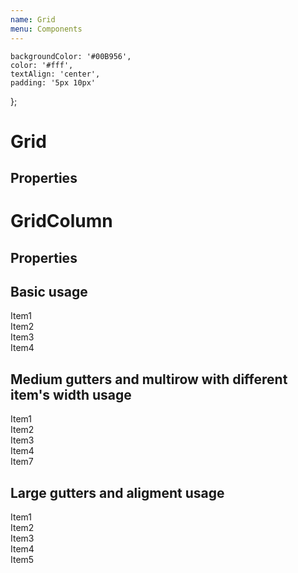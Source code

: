 ```yaml
---
name: Grid
menu: Components
---
```



    backgroundColor: '#00B956',
    color: '#fff',
    textAlign: 'center',
    padding: '5px 10px'
};

# Grid

## Properties

<PropsTable of={Grid} />

# GridColumn

## Properties

<PropsTable of={GridColumn} />

## Basic usage

<Playground>
    <Grid>
        <GridColumn><div style={item1Color}>Item1</div></GridColumn>
        <GridColumn><div style={item1Color}>Item2</div></GridColumn>
        <GridColumn><div style={item1Color}>Item3</div></GridColumn>
        <GridColumn><div style={item1Color}>Item4</div></GridColumn>
    </Grid>
</Playground>

## Medium gutters and multirow with different item's width usage

<Playground>
    <Grid guttersLeft="medium" guttersBottom="medium" multirow>
        <GridColumn all="5"><div style={item1Color}>Item1</div></GridColumn>
        <GridColumn all="2"><div style={item1Color}>Item2</div></GridColumn>
        <GridColumn all="1"><div style={item1Color}>Item3</div></GridColumn>
        <GridColumn all="3"><div style={item1Color}>Item4</div></GridColumn>
        <GridColumn all="12"><div style={item1Color}>Item7</div></GridColumn>
    </Grid>
</Playground>

## Large gutters and aligment usage

<Playground>
    <Grid guttersLeft="large" guttersBottom="large" hAlign="between" multirow>
        <GridColumn all="6"><div style={item1Color}>Item1</div></GridColumn>
        <GridColumn all="5"><div style={item1Color}>Item2</div></GridColumn>
        <GridColumn all="4"><div style={item1Color}>Item3</div></GridColumn>
        <GridColumn all="3"><div style={item1Color}>Item4</div></GridColumn>
        <GridColumn all="2"><div style={item1Color}>Item5</div></GridColumn>
    </Grid>
</Playground>


